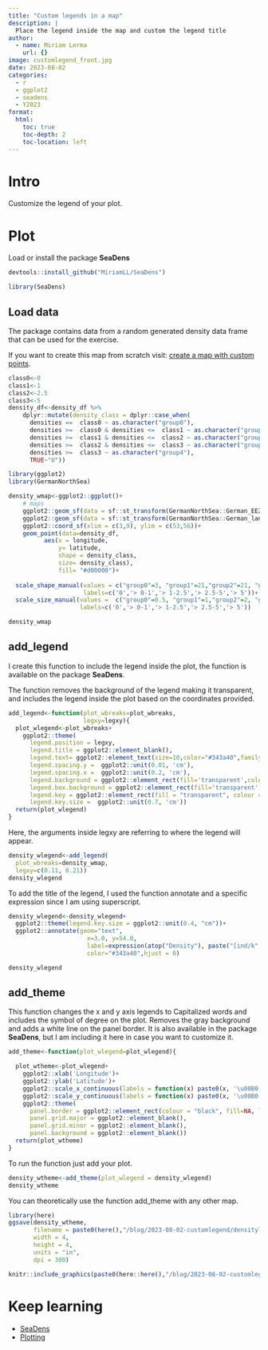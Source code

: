 ```yaml
---
title: "Custom legends in a map"
description: |
  Place the legend inside the map and custom the legend title
author:
  - name: Miriam Lerma
    url: {}
image: customlegend_front.jpg
date: 2023-08-02
categories:
  - r
  - ggplot2
  - seadens
  - Y2023
format:
  html:
    toc: true
    toc-depth: 2
    toc-location: left
---
```



# Intro

Customize the legend of your plot.

# Plot

Load or install the package **SeaDens** 

```r
devtools::install_github("MiriamLL/SeaDens")
```

```r
library(SeaDens)
```

## Load data

The package contains data from a random generated density data frame that can be used for the exercise. 

If you want to create this map from scratch visit: [create a map with custom points](https://www.miriam-lerma.com/posts/2023-07-13-custompoints/).

```r
class0<-0
class1<-1
class2<-2.5
class3<-5
density_df<-density_df %>% 
    dplyr::mutate(density_class = dplyr::case_when(
      densities ==  class0 ~ as.character("group0"),
      densities >=  class0 & densities <=  class1 ~ as.character("group1"),
      densities >=  class1 & densities <=  class2 ~ as.character("group2"),
      densities >=  class2 & densities <=  class3 ~ as.character("group3"),
      densities >=  class3 ~ as.character("group4"),
      TRUE~"U"))
```

```r
library(ggplot2)
library(GermanNorthSea)
```

```r
density_wmap<-ggplot2::ggplot()+
    # maps
    ggplot2::geom_sf(data = sf::st_transform(GermanNorthSea::German_EEZ,4326), colour = 'black', fill = '#3668b4')+
    ggplot2::geom_sf(data = sf::st_transform(GermanNorthSea::German_land,4326), colour = 'black', fill = '#f7bf54')+ 
    ggplot2::coord_sf(xlim = c(3,9), ylim = c(53,56))+
    geom_point(data=density_df,
          aes(x = longitude,
              y= latitude,
              shape = density_class,
              size= density_class),
              fill= "#d00000")+
  
  scale_shape_manual(values = c("group0"=3, "group1"=21,"group2"=21, "group3"=21, "group4"=21),
                     labels=c('0','> 0-1','> 1-2.5','> 2.5-5','> 5'))+
  scale_size_manual(values =  c("group0"=0.5, "group1"=1,"group2"=2, "group3"=3, "group4"=5),
                    labels=c('0','> 0-1','> 1-2.5','> 2.5-5','> 5'))
```

```r
density_wmap
```

## add_legend

I create this function to include the legend inside the plot, the function is available on the package **SeaDens**.

The function removes the background of the legend making it transparent, and includes the legend inside the plot based on the coordinates provided. 

```r
add_legend<-function(plot_wbreaks=plot_wbreaks,
                     legxy=legxy){
  plot_wlegend<-plot_wbreaks+
    ggplot2::theme(
      legend.position = legxy,
      legend.title = ggplot2::element_blank(),
      legend.text= ggplot2::element_text(size=10,color="#343a40",family='sans'),
      legend.spacing.y =  ggplot2::unit(0.01, 'cm'),
      legend.spacing.x =  ggplot2::unit(0.2, 'cm'),
      legend.background = ggplot2::element_rect(fill='transparent',colour ="transparent"),
      legend.box.background = ggplot2::element_rect(fill='transparent',colour ="transparent"),
      legend.key = ggplot2::element_rect(fill = "transparent", colour = "transparent"),
      legend.key.size =  ggplot2::unit(0.7, 'cm'))
  return(plot_wlegend)
}
```


Here, the arguments inside legxy are referring to where the legend will appear.


```r
density_wlegend<-add_legend(
  plot_wbreaks=density_wmap,
  legxy=c(0.11, 0.21))
density_wlegend
```


To add the title of the legend, I used the function annotate and a specific expression since I am using superscript.

```r
density_wlegend<-density_wlegend+
  ggplot2::theme(legend.key.size = ggplot2::unit(0.4, "cm"))+
  ggplot2::annotate(geom="text",
                      x=3.0, y=54.0,
                      label=expression(atop("Density"), paste("[ind/k", m^2,"]")),
                      color="#343a40",hjust = 0)

density_wlegend
```


## add_theme

This function changes the x and y axis legends to Capitalized words and includes the symbol of degree on the plot.
Removes the gray background and adds a white line on the panel border. It is also available in the package **SeaDens**, but I am including it here in case you want to customize it.

```r
add_theme<-function(plot_wlegend=plot_wlegend){

  plot_wtheme<-plot_wlegend+
    ggplot2::xlab('Longitude')+
    ggplot2::ylab('Latitude')+
    ggplot2::scale_x_continuous(labels = function(x) paste0(x, '\u00B0', "W")) +
    ggplot2::scale_y_continuous(labels = function(x) paste0(x, '\u00B0', "N"))+
    ggplot2::theme(
      panel.border = ggplot2::element_rect(colour = "black", fill=NA, linewidth = 1),
      panel.grid.major = ggplot2::element_blank(),
      panel.grid.minor = ggplot2::element_blank(),
      panel.background = ggplot2::element_blank())
  return(plot_wtheme)
}
```

To run the function just add your plot.

```r
density_wtheme<-add_theme(plot_wlegend = density_wlegend)
density_wtheme
```


You can theoretically use the function add_theme with any other map.

```r
library(here)
ggsave(density_wtheme, 
       filename = paste0(here(),"/blog/2023-08-02-customlegend/densitylegend_export.jpg"),
       width = 4, 
       height = 4, 
       units = "in",
       dpi = 300)
```

```r
knitr::include_graphics(paste0(here::here(),"/blog/2023-08-02-customlegend/densitylegend_export.jpg"))
```

# Keep learning

- [SeaDens](https://github.com/MiriamLL/SeaDens)  
- [Plotting](https://miriamll.github.io/R_intro/Plotting_0606.html#56)  